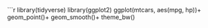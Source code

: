 
```r
library(tidyverse)
library(ggplot2)
ggplot(mtcars, aes(mpg, hp))+
  geom_point()+
  geom_smooth()+
  theme_bw()
